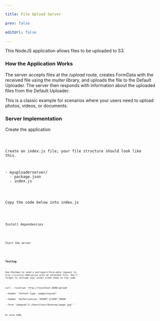 ```yaml
---

title: File Upload Server

prev: false

editUrl: false

---
```


This NodeJS application allows files to be uploaded to S3.

### How the Application Works

The server accepts files at the */upload* route, creates FormData with the received file using the *multer* library,
and uploads the file to the Default Uploader. The server then responds with information about the uploaded files from the Default Uploader.

This is a classic example for scenarios where your users need to upload photos, videos, or documents.
### Server Implementation

Create the application

<Code code="mkdir myuploaderserver && cd myuploaderserver && npm init -y" lang="basch" title="create nodejs app" />

Create an index.js file; your file structure should look like this.

<FileTree>
- myuploaderserver/
  - package.json
  - index.js

</FileTree>

Copy the code below into index.js

<Code code={importedCode} lang="js" title="express server" />

Install dependencies

<Code code="npm i axios express multer form-data" lang="basch" title="dependencies" />

Start the server

<Code code="node index.js" lang="js" title="express server" />

### Testing

Use Postman to send a *multipart/form-data* request to `http://localhost:3000/upload` with an attached file.
Don’t forget to include your `SECRET_CLIENT_TOKEN` in the code.

curl --location 'http://localhost:3000/upload' \
--header 'Content-Type: image/svg+xml' \
--header 'Authorization: SECRET_CLIENT_TOKEN' \
--form 'image=@"/C:/Users/user/Desktop/image.jpg"'
`

Or with CURL

<Code code={code} lang="curl" title="CURL" />